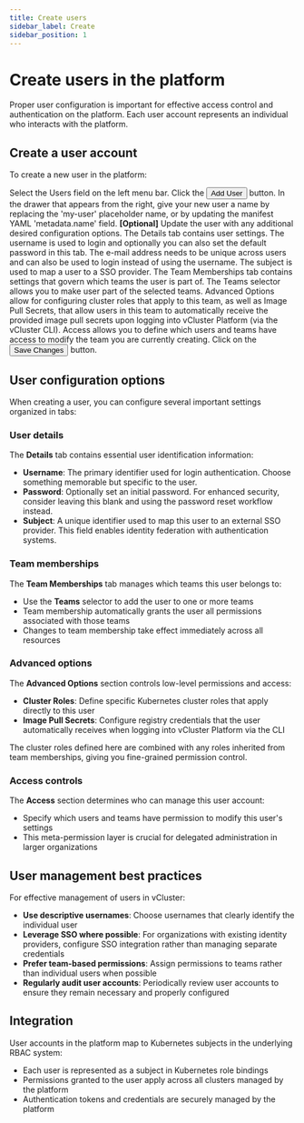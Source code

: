 ```yaml
---
title: Create users
sidebar_label: Create
sidebar_position: 1
---
```



# Create users in the platform

Proper user configuration is important for effective access control and authentication on the platform. Each user account represents an individual who interacts with the platform. 

## Create a user account

To create a new user in the platform:

<Flow id="create-user">
  <Step>
    Select the <NavStep>Users</NavStep> field on the left menu bar.
  </Step>
  <Step>
    Click the <Button>Add User</Button> button.
  </Step>
  <Step>
    In the drawer that appears from the right, give your new user a name by
    replacing the 'my-user' placeholder name, or by updating the manifest YAML
    'metadata.name' field.
  </Step>
  <Step>
    <b>[Optional]</b> Update the user with any additional desired configuration
    options.
    <Flow id="create-user-optional-ui">
      <Step>
        The <Label>Details</Label> tab contains user settings. The username is
        used to login and optionally you can also set the default password in
        this tab. The e-mail address needs to be unique across users and can
        also be used to login instead of using the username. The subject is used
        to map a user to a SSO provider.
      </Step>
      <Step>
        The <Label>Team Memberships</Label> tab contains settings that govern
        which teams the user is part of. The <Label>Teams</Label> selector
        allows you to make user part of the selected teams.
      </Step>
      <Step>
        <Label>Advanced Options</Label> allow for configuring cluster roles that
        apply to this team, as well as Image Pull Secrets, that allow users in
        this team to automatically receive the provided image pull secrets upon
        logging into vCluster Platform (via the vCluster CLI).
      </Step>
      <Step>
        <Label>Access</Label> allows you to define which users and teams have
        access to modify the team you are currently creating.
      </Step>
    </Flow>
  </Step>
  <Step>
    Click on the <Button>Save Changes</Button> button.
  </Step>
</Flow>

## User configuration options

When creating a user, you can configure several important settings organized in tabs:

### User details

The **Details** tab contains essential user identification information:

- **Username**: The primary identifier used for login authentication. Choose something memorable but specific to the user.
- **Password**: Optionally set an initial password. For enhanced security, consider leaving this blank and using the password reset workflow instead.
- **Subject**: A unique identifier used to map this user to an external SSO provider. This field enables identity federation with authentication systems.

### Team memberships

The **Team Memberships** tab manages which teams this user belongs to:

- Use the **Teams** selector to add the user to one or more teams
- Team membership automatically grants the user all permissions associated with those teams
- Changes to team membership take effect immediately across all resources

### Advanced options

The **Advanced Options** section controls low-level permissions and access:

- **Cluster Roles**: Define specific Kubernetes cluster roles that apply directly to this user
- **Image Pull Secrets**: Configure registry credentials that the user automatically receives when logging into vCluster Platform via the CLI

The cluster roles defined here are combined with any roles inherited from team memberships, giving you fine-grained permission control.

### Access controls

The **Access** section determines who can manage this user account:

- Specify which users and teams have permission to modify this user's settings
- This meta-permission layer is crucial for delegated administration in larger organizations

## User management best practices

For effective management of users in vCluster:

- **Use descriptive usernames**: Choose usernames that clearly identify the individual user
- **Leverage SSO where possible**: For organizations with existing identity providers, configure SSO integration rather than managing separate credentials
- **Prefer team-based permissions**: Assign permissions to teams rather than individual users when possible
- **Regularly audit user accounts**: Periodically review user accounts to ensure they remain necessary and properly configured

## Integration

User accounts in the platform map to Kubernetes subjects in the underlying RBAC system:

- Each user is represented as a subject in Kubernetes role bindings
- Permissions granted to the user apply across all clusters managed by the platform
- Authentication tokens and credentials are securely managed by the platform
